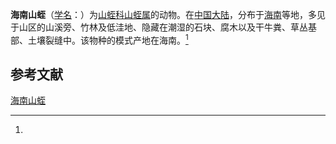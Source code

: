 {{Speciesbox
| name = 海南山蛭
| status = 
| status_system = 
| image = 
| genus = Haemadipsa
| species = hainana
| authority = (Song, Zhang et Tan, 1977)<ref name='id10304'>{{cite web| url =http://www.bioinfo.cn/db05/BjdwSpecies.php?action=view&id=10304| title =海南山蛭| work =《中国动物物种编目数据库》| publisher =中国科学院微生物研究所| author =中国科学院动物研究所| accessdate =2009-04-16| deadurl =yes| archiveurl =https://web.archive.org/web/20160305012711/http://www.bioinfo.cn/db05/BjdwSpecies.php?action=view&id=10304| archivedate =2016-03-05}}</ref>
}}

'''海南山蛭'''（[[学名|学名]]：{{lang|la|''Haemadipsa hainana''}}）为[[山蛭科|山蛭科]][[山蛭属|山蛭属]]的动物。在[[中国大陆|中国大陆]]，分布于[[海南|海南]]等地，多见于山区的山溪旁、竹林及低洼地、隐藏在潮湿的石块、腐木以及干牛粪、草丛基部、土壤裂缝中。该物种的模式产地在海南。<ref name='id10304'/>

== 参考文献 ==
{{reflist}}

{{Wikispecies|Haemadipsa hainana}}
{{Taxonbar|from=Q11149881}}

[[Category:山蛭属|海南山蛭]]


{{环节动物小作品}}